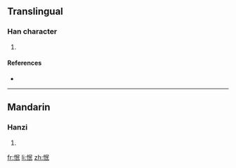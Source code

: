 ==Translingual==

===Han character===
{{Han char|rn=61|rad=心|as=05|sn=8|four=9704<sub>7</sub>|canj=心口女心 (PRVP)}}

# {{defn|Han|sort=心05}}

====References====
* {{Han ref|kx=0379.140|dkj=10428|dj=0707.220|hdz=42288.020|uh=600B|ud=24587|bh=CC7E|bd=52350}}

----

==Mandarin==

===Hanzi===
{{cmn-hanzi|pin=[[mín]] ([[min2]])|wg=min<sup>2</sup>}}

# {{defn|Mandarin|sort=心05}}

[[fr:怋]]
[[li:怋]]
[[zh:怋]]